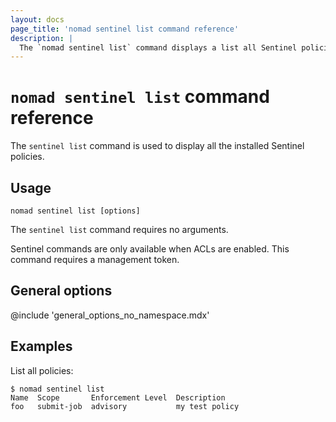 ```yaml
---
layout: docs
page_title: 'nomad sentinel list command reference'
description: |
  The `nomad sentinel list` command displays a list all Sentinel policies installed in Nomad Enterprise.
---
```


# `nomad sentinel list` command reference

The `sentinel list` command is used to display all the installed Sentinel
policies.

<EnterpriseAlert product="nomad"/>

## Usage

```plaintext
nomad sentinel list [options]
```

The `sentinel list` command requires no arguments.

Sentinel commands are only available when ACLs are enabled. This command
requires a management token.

## General options

@include 'general_options_no_namespace.mdx'

## Examples

List all policies:

```shell-session
$ nomad sentinel list
Name  Scope       Enforcement Level  Description
foo   submit-job  advisory           my test policy
```
